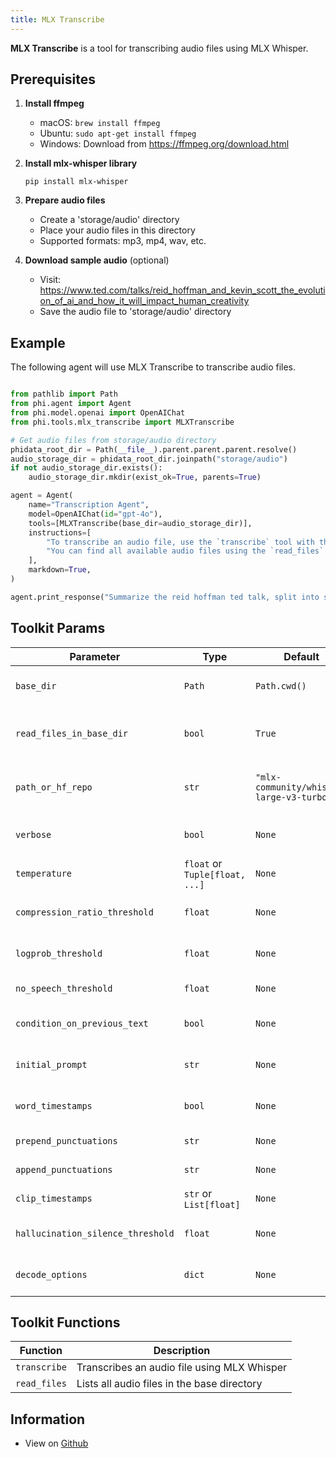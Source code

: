 ```yaml
---
title: MLX Transcribe
---
```


**MLX Transcribe** is a tool for transcribing audio files using MLX Whisper.

## Prerequisites

1. **Install ffmpeg**
   - macOS: `brew install ffmpeg`
   - Ubuntu: `sudo apt-get install ffmpeg`
   - Windows: Download from https://ffmpeg.org/download.html

2. **Install mlx-whisper library**
   ```shell
   pip install mlx-whisper
   ```

3. **Prepare audio files**
   - Create a 'storage/audio' directory
   - Place your audio files in this directory
   - Supported formats: mp3, mp4, wav, etc.

4. **Download sample audio** (optional)
   - Visit: https://www.ted.com/talks/reid_hoffman_and_kevin_scott_the_evolution_of_ai_and_how_it_will_impact_human_creativity
   - Save the audio file to 'storage/audio' directory


## Example

The following agent will use MLX Transcribe to transcribe audio files.

```python cookbook/tools/mlx_transcribe_tools.py

from pathlib import Path
from phi.agent import Agent
from phi.model.openai import OpenAIChat
from phi.tools.mlx_transcribe import MLXTranscribe

# Get audio files from storage/audio directory
phidata_root_dir = Path(__file__).parent.parent.parent.resolve()
audio_storage_dir = phidata_root_dir.joinpath("storage/audio")
if not audio_storage_dir.exists():
    audio_storage_dir.mkdir(exist_ok=True, parents=True)

agent = Agent(
    name="Transcription Agent",
    model=OpenAIChat(id="gpt-4o"),
    tools=[MLXTranscribe(base_dir=audio_storage_dir)],
    instructions=[
        "To transcribe an audio file, use the `transcribe` tool with the name of the audio file as the argument.",
        "You can find all available audio files using the `read_files` tool.",
    ],
    markdown=True,
)

agent.print_response("Summarize the reid hoffman ted talk, split into sections", stream=True)

```

## Toolkit Params

| Parameter | Type | Default | Description |
|-----------|------|---------|-------------|
| `base_dir` | `Path` | `Path.cwd()` | Base directory for audio files |
| `read_files_in_base_dir` | `bool` | `True` | Whether to register the read_files function |
| `path_or_hf_repo` | `str` | `"mlx-community/whisper-large-v3-turbo"` | Path or HuggingFace repo for the model |
| `verbose` | `bool` | `None` | Enable verbose output |
| `temperature` | `float` or `Tuple[float, ...]` | `None` | Temperature for sampling |
| `compression_ratio_threshold` | `float` | `None` | Compression ratio threshold |
| `logprob_threshold` | `float` | `None` | Log probability threshold |
| `no_speech_threshold` | `float` | `None` | No speech threshold |
| `condition_on_previous_text` | `bool` | `None` | Whether to condition on previous text |
| `initial_prompt` | `str` | `None` | Initial prompt for transcription |
| `word_timestamps` | `bool` | `None` | Enable word-level timestamps |
| `prepend_punctuations` | `str` | `None` | Punctuations to prepend |
| `append_punctuations` | `str` | `None` | Punctuations to append |
| `clip_timestamps` | `str` or `List[float]` | `None` | Clip timestamps |
| `hallucination_silence_threshold` | `float` | `None` | Hallucination silence threshold |
| `decode_options` | `dict` | `None` | Additional decoding options |

## Toolkit Functions

| Function | Description |
|----------|-------------|
| `transcribe` | Transcribes an audio file using MLX Whisper |
| `read_files` | Lists all audio files in the base directory |


## Information

- View on [Github](https://github.com/agno-agi/phidata/blob/main/phi/tools/mlx_transcribe.py)
